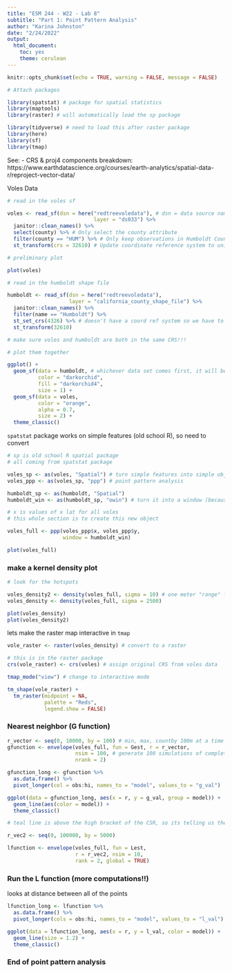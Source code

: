```yaml
---
title: "ESM 244 - W22 - Lab 8"
subtitle: "Part 1: Point Pattern Analysis"
author: "Karina Johnston"
date: "2/24/2022"
output: 
  html_document: 
    toc: yes
    theme: cerulean
---
```


```r
knitr::opts_chunk$set(echo = TRUE, warning = FALSE, message = FALSE)

# Attach packages

library(spatstat) # package for spatial statistics
library(maptools)
library(raster) # will automatically load the sp package

library(tidyverse) # need to load this after raster package
library(here)
library(sf)
library(tmap)

```

See: - CRS & proj4 components breakdown: https://www.earthdatascience.org/courses/earth-analytics/spatial-data-r/reproject-vector-data/

Voles Data

```r
# read in the voles sf

voles <- read_sf(dsn = here("redtreevoledata"), # dsn = data source name
                            layer = "ds033") %>% 
  janitor::clean_names() %>%
  select(county) %>% # Only select the county attribute
  filter(county == "HUM") %>% # Only keep observations in Humboldt County
  st_transform(crs = 32610) # Update coordinate reference system to universal transverse mercator UTM zone 10 N - can look this up online to get the code

```


```r
# preliminary plot

plot(voles)

```


```r

# read in the humboldt shape file

humboldt <- read_sf(dsn = here("redtreevoledata"),
                    layer = "california_county_shape_file") %>% 
  janitor::clean_names() %>%
  filter(name == "Humboldt") %>% 
  st_set_crs(4326) %>% # doesn't have a coord ref system so we have to assign one (EPSG) - not the same as transform; this is a standard lat/long - so you are prob in the standard one if you recognize lat/long
  st_transform(32610)

# make sure voles and humboldt are both in the same CRS!!!

```


```r
# plot them together

ggplot() +
  geom_sf(data = humboldt, # whichever data set comes first, it will be on the bottom (important for fills or rasters!)
          color = "darkorchid",
          fill = "darkorchid4",
          size = 1) +
  geom_sf(data = voles,
          color = "orange",
          alpha = 0.7,
          size = 2) +
  theme_classic()

```


`spatstat` package works on simple features (old school R), so need to convert

```r
# sp is old school R spatial package
# all coming from spatstat package

voles_sp <- as(voles, "Spatial") # turn simple features into simple object
voles_ppp <- as(voles_sp, "ppp") # point pattern analysis

humboldt_sp <- as(humboldt, "Spatial")
humboldt_win <- as(humboldt_sp, "owin") # turn it into a window (because not points)

# x is values of x lat for all voles
# this whole section is to create this new object

voles_full <- ppp(voles_ppp$x, voles_ppp$y,
                  window = humboldt_win) 

plot(voles_full)

```

### make a kernel density plot

```r
# look for the hotspots

voles_density2 <- density(voles_full, sigma = 10) # one meter "range" for each vole
voles_density <- density(voles_full, sigma = 2500)

plot(voles_density)
plot(voles_density2)

```

lets make the raster map interactive in `tmap`

```r

vole_raster <- raster(voles_density) # convert to a raster

# this is in the raster package
crs(vole_raster) <- crs(voles) # assign original CRS from voles data

tmap_mode("view") # change to interactive mode

tm_shape(vole_raster) +
  tm_raster(midpoint = NA,
            palette = "Reds",
            legend.show = FALSE)

```


### Nearest neighbor (G function)

```r

r_vector <- seq(0, 10000, by = 100) # min, max, countby 100m at a time
gfunction <- envelope(voles_full, fun = Gest, r = r_vector, 
                      nsim = 100, # generate 100 simulations of complete spatial randomness, more sims = smoother
                      nrank = 2)

gfunction_long <- gfunction %>% 
  as.data.frame() %>% 
  pivot_longer(col = obs:hi, names_to = "model", values_to = "g_val")

```


```r

ggplot(data = gfunction_long, aes(x = r, y = g_val, group = model)) +
  geom_line(aes(color = model)) +
  theme_classic()

# teal line is above the high bracket of the CSR, so its telling us the data are clustered

```


```r

r_vec2 <- seq(0, 100000, by = 5000)

lfunction <- envelope(voles_full, fun = Lest, 
                      r = r_vec2, nsim = 10,
                      rank = 2, global = TRUE)


```

### Run the L function (more computations!!)
looks at distance between all of the points

```r

lfunction_long <- lfunction %>% 
  as.data.frame() %>% 
  pivot_longer(cols = obs:hi, names_to = "model", values_to = "l_val")

ggplot(data = lfunction_long, aes(x = r, y = l_val, color = model)) +
  geom_line(size = 1.2) +
  theme_classic()

```


### End of point pattern analysis



